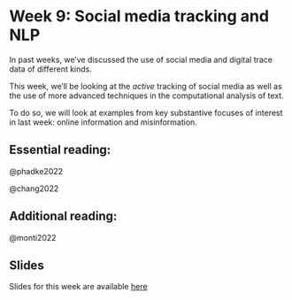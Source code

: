 # Week 9: Social media tracking and NLP

In past weeks, we've discussed the use of social media and digital trace data of different kinds.

This week, we'll be looking at the *active* tracking of social media as well as the use of more advanced techniques in the computational analysis of text.

To do so, we will look at examples from key substantive focuses of interest in last week: online information and misinformation.

## Essential reading:

@phadke2022

@chang2022

## Additional reading:

@monti2022

## Slides

Slides for this week are available [here](https://raw.githack.com/cjbarrie/CS-ED/main/slides/009_track_nlp.html#/title-slide)
